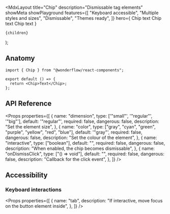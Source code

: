 
  <MdxLayout
    title="Chip"
    description="Dismissable tag elements"
    showMeta
    showPlayground
    features={[
      "Keyboard accessible",
      "Multiple styles and sizes",
      "Dismissable",
      "Themes ready",
    ]}
    hero={
      <LiveArea>
        <Chip>Chip text</Chip>
        <Chip color="blue" interactive>
          Chip text
        </Chip>
        <Chip color="yellow">Chip text</Chip>
      </LiveArea>
    }
  >
    {children}
  </MdxLayout>
);

## Anatomy

```tsx highlight=1,4
import { Chip } from "@wonderflow/react-components";

export default () => {
  return <Chip>Text</Chip>;
};
```

## API Reference

<Props
  properties={[
    {
      name: "dimension",
      type: ['"small"', '"regular"', '"big"'],
      default: '"regular"',
      required: false,
      dangerous: false,
      description: "Set the element size",
    },
    {
      name: "color",
      type: ["gray", "cyan", "green", "purple", "yellow", "red", "blue"],
      default: '"gray"',
      required: false,
      dangerous: false,
      description: "Set the colour of the element",
    },
    {
      name: "interactive",
      type: ["boolean"],
      default: "",
      required: false,
      dangerous: false,
      description: "When enabled, the chip becomes dismissable",
    },
    {
      name: "onDismissClick",
      type: ["() => void"],
      default: "",
      required: false,
      dangerous: false,
      description: "Callback for the click event",
    },
  ]}
/>

## Accessibility

### Keyboard interactions

<Props
  properties={[
    {
      name: "tab",
      description: "If interactive, move focus on the button element inside",
    },
  ]}
/>
